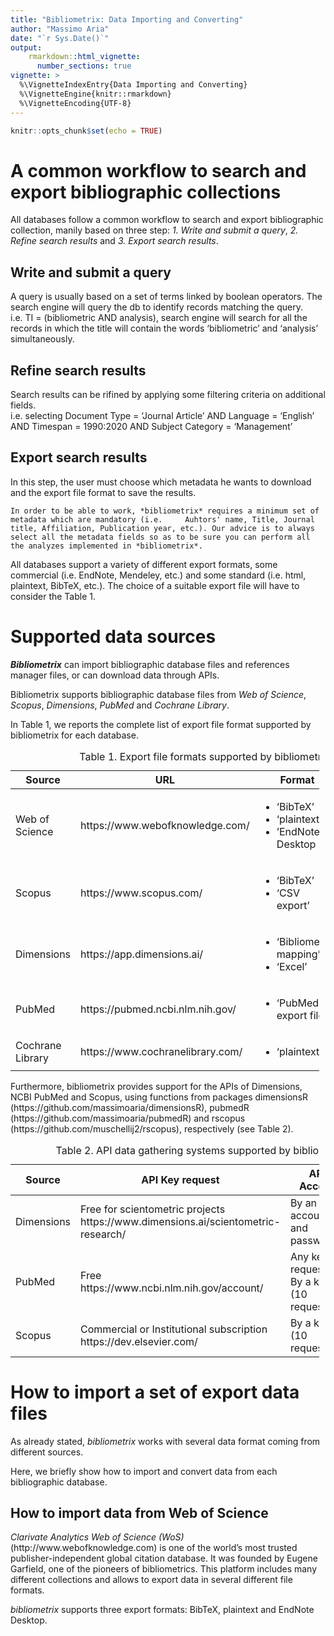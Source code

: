 ```yaml
---
title: "Bibliometrix: Data Importing and Converting"
author: "Massimo Aria"
date: "`r Sys.Date()`"
output: 
    rmarkdown::html_vignette:
      number_sections: true
vignette: >
  %\VignetteIndexEntry{Data Importing and Converting}
  %\VignetteEngine{knitr::rmarkdown}
  %\VignetteEncoding{UTF-8}
---
```




```r
knitr::opts_chunk$set(echo = TRUE)
```


# A common workflow to search and export bibliographic collections

All databases follow a common workflow to search and export bibliographic collection, manily based on three step: *1. Write and submit a query*, *2. Refine search results* and *3. Export search results*. 

## **Write and submit a query**\
A query is usually based on a set of terms linked by boolean operators. The search engine will query the db to identify records matching the query.\
i.e. TI = (bibliometric AND analysis), search engine will search for all the records in which the title will contain the words 'bibliometric' and 'analysis' simultaneously.

## **Refine search results**\
Search results can be rifined by applying some filtering criteria on additional fields.\
i.e. selecting Document Type = 'Journal Article' AND Language = 'English' AND Timespan = 1990:2020 AND Subject Category = 'Management' 

## **Export search results**\
In this step, the user must choose which metadata he wants to download and the export file format to save the results.\

`In order to be able to work, *bibliometrix* requires a minimum set of metadata which are mandatory (i.e.     Auhtors' name, Title, Journal title, Affiliation, Publication year, etc.). Our advice is to always select all the metadata fields so as to be sure you can perform all the analyzes implemented in *bibliometrix*.`\

All databases support a variety of different export formats, some commercial (i.e. EndNote, Mendeley, etc.) and some standard (i.e. html, plaintext, BibTeX, etc.).
The choice of a suitable export file will have to consider the Table 1.\


# Supported data sources

***Bibliometrix*** can import bibliographic database files and references manager files, or can download data through APIs.\ 

Bibliometrix supports bibliographic database files from *Web of Science*, *Scopus*, *Dimensions*, *PubMed* and *Cochrane Library*.

In Table 1, we reports the complete list of export file format supported by bibliometrix for each database.



+-----------------+----------------------------------+--------------------------+--------------+
|Source           | URL                              |  Format                  | Extension    |
+=================+==================================+==========================+==============+
|Web of Science   | https://www.webofknowledge.com/  | - 'BibTeX'               | - '.bib'     |
|                 |                                  | - 'plaintext'            | - '.txt'     |
|                 |                                  | - 'EndNote Desktop       | - '.ciw'     |
+-----------------+----------------------------------+--------------------------+--------------+
|Scopus           | https://www.scopus.com/          | - 'BibTeX'               | - '.bib'     |
|                 |                                  | - 'CSV export'           | - '.txt'     |
+-----------------+----------------------------------+--------------------------+--------------+
|Dimensions       | https://app.dimensions.ai/       | - 'Bibliometric mapping' | - '.csv'     |
|                 |                                  | - 'Excel'                | - '.xlsx'    |
+-----------------+----------------------------------+--------------------------+--------------+
|PubMed           | https://pubmed.ncbi.nlm.nih.gov/ | - 'PubMed export file'   | - '.txt'     |
+-----------------+----------------------------------+--------------------------+--------------+
|Cochrane Library | https://www.cochranelibrary.com/ | - 'plaintext'            | - '.txt'     |
+-----------------+----------------------------------+--------------------------+--------------+

Table: Table 1. Export file formats supported by bibliometrix


Furthermore, bibliometrix provides support for the APIs of Dimensions, NCBI PubMed and Scopus, using functions from packages dimensionsR (https://github.com/massimoaria/dimensionsR), pubmedR (https://github.com/massimoaria/pubmedR) and rscopus (https://github.com/muschellij2/rscopus), respectively (see Table 2).

+-----------------+---------------------------------------------------+------------------------------+---------+
|Source           | API Key request                                   | API Access                   | Format  |
+=================+===================================================+==============================+=========+
|Dimensions       | Free for scientometric projects                   | By an account and password\  | json    |
|                 | https://www.dimensions.ai/scientometric-research/ |                              |         |
+-----------------+---------------------------------------------------+------------------------------+---------+
|PubMed           | Free\                                             | Any key (3 requests/s)\      | xml     |
|                 | https://www.ncbi.nlm.nih.gov/account/             | By a key (10 requests/s)     |         |
+-----------------+---------------------------------------------------+------------------------------+---------+
|Scopus           | Commercial or Institutional subscription\         | By a key (10 requests/s)     | xml     |
|                 | https://dev.elsevier.com/                         |                              |         |
+-----------------+---------------------------------------------------+------------------------------+---------+

Table: Table 2. API data gathering systems supported by bibliometrix



# How to import a set of export data files

As already stated, *bibliometrix* works with several data format coming from different sources.

Here, we briefly show how to import and convert data from each bibliographic database.


## How to import data from Web of Science

*Clarivate Analytics Web of Science (WoS)* (http://www.webofknowledge.com) is one of the world’s most trusted publisher-independent global citation database. It was founded by Eugene Garfield, one of the pioneers of bibliometrics. This platform includes many different collections and allows to export data in several different file formats.

*bibliometrix* supports three export formats: BibTeX, plaintext and EndNote Desktop.


